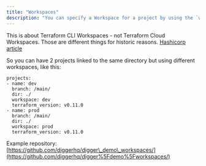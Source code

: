 ```yaml
---
title: "Workspaces"
description: "You can specify a Workspace for a project by using the `workspace` option in `digger.yml`"
---
```


<Note>This is about Terraform CLI Workspaces - not Terraform Cloud Workspaces. Those are different things for historic reasons. [Hashicorp article](https://developer.hashicorp.com/terraform/cloud-docs/workspaces#terraform-cloud-vs-terraform-cli-workspaces)</Note>

So you can have 2 projects linked to the same directory but using different workspaces, like this:

```
projects:
- name: dev
  branch: /main/
  dir: ./
  workspace: dev
  terraform_version: v0.11.0
- name: prod
  branch: /main/
  dir: ./
  workspace: prod
  terraform_version: v0.11.0
```

Example repository: [https://github.com/diggerhq/digger\_demo\_workspaces/](https://github.com/diggerhq/digger%5Fdemo%5Fworkspaces/)